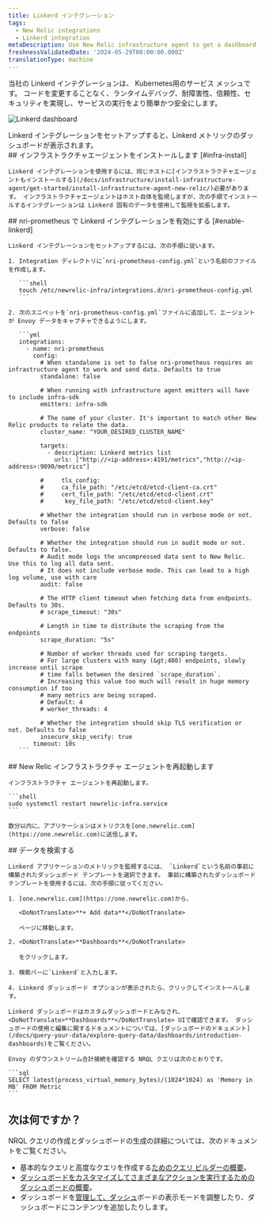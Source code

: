 ```yaml
---
title: Linkerd インテグレーション
tags:
  - New Relic integrations
  - Linkerd integration
metaDescription: Use New Relic infrastructure agent to get a dashboard with metrics from your Linkerd.
freshnessValidatedDate: '2024-05-29T00:00:00.000Z'
translationType: machine
---
```



当社の Linkerd インテグレーションは、 Kubernetes用のサービス メッシュです。 コードを変更することなく、ランタイムデバッグ、耐障害性、信頼性、セキュリティを実現し、サービスの実行をより簡単かつ安全にします。

<img
  title="Linkerd dashboard"
  alt="Linkerd dashboard"
  src={linkerdDashboard}
/>

<figcaption>
  Linkerd インテグレーションをセットアップすると、Linkerd メトリックのダッシュボードが表示されます。
</figcaption>

<Steps>
  <Step>
    ## インフラストラクチャエージェントをインストールします [#infra-install]

    Linkerd インテグレーションを使用するには、同じホストに[インフラストラクチャエージェントもインストールする](/docs/infrastructure/install-infrastructure-agent/get-started/install-infrastructure-agent-new-relic/)必要があります。 インフラストラクチャエージェントはホスト自体を監視しますが、次の手順でインストールするインテグレーションは Linkerd 固有のデータを使用して監視を拡張します。
  </Step>

  <Step>
    ## nri-prometheus で Linkerd インテグレーションを有効にする [#enable-linkerd]

    Linkerd インテグレーションをセットアップするには、次の手順に従います。

    1. Integration ディレクトリに`nri-prometheus-config.yml`という名前のファイルを作成します。

       ```shell
       touch /etc/newrelic-infra/integrations.d/nri-prometheus-config.yml
       ```

    2. 次のスニペットを`nri-prometheus-config.yml`ファイルに追加して、エージェントが Envoy データをキャプチャできるようにします。

       ```yml
       integrations:
         - name: nri-prometheus
           config:
             # When standalone is set to false nri-prometheus requires an infrastructure agent to work and send data. Defaults to true 
             standalone: false

             # When running with infrastructure agent emitters will have to include infra-sdk 
             emitters: infra-sdk

             # The name of your cluster. It's important to match other New Relic products to relate the data.
             cluster_name: "YOUR_DESIRED_CLUSTER_NAME"

             targets:
               - description: Linkerd metrics list
                 urls: ["http://<ip-address>:4191/metrics","http://<ip-address>:9090/metrics"]

             #     tls_config:
             #     ca_file_path: "/etc/etcd/etcd-client-ca.crt"
             #     cert_file_path: "/etc/etcd/etcd-client.crt"
             #      key_file_path: "/etc/etcd/etcd-client.key"

             # Whether the integration should run in verbose mode or not. Defaults to false
             verbose: false

             # Whether the integration should run in audit mode or not. Defaults to false.
             # Audit mode logs the uncompressed data sent to New Relic. Use this to log all data sent.
             # It does not include verbose mode. This can lead to a high log volume, use with care
             audit: false

             # The HTTP client timeout when fetching data from endpoints. Defaults to 30s.
             # scrape_timeout: "30s"

             # Length in time to distribute the scraping from the endpoints
             scrape_duration: "5s"

             # Number of worker threads used for scraping targets.
             # For large clusters with many (&gt;400) endpoints, slowly increase until scrape
             # time falls between the desired `scrape_duration`.
             # Increasing this value too much will result in huge memory consumption if too
             # many metrics are being scraped.
             # Default: 4
             # worker_threads: 4

             # Whether the integration should skip TLS verification or not. Defaults to false
             insecure_skip_verify: true
           timeout: 10s
       ```
  </Step>

  <Step>
    ## New Relic インフラストラクチャ エージェントを再起動します

    インフラストラクチャ エージェントを再起動します。

    ```shell
    sudo systemctl restart newrelic-infra.service
    ```

    数分以内に、アプリケーションはメトリクスを[one.newrelic.com](https://one.newrelic.com)に送信します。  

  </Step>

  <Step>
    ## データを検索する

    Linkerd アプリケーションのメトリックを監視するには、 `Linkerd`という名前の事前に構築されたダッシュボード テンプレートを選択できます。 事前に構築されたダッシュボード テンプレートを使用するには、次の手順に従ってください。

    1. [one.newrelic.com](https://one.newrelic.com)から、

       <DoNotTranslate>**+ Add data**</DoNotTranslate>

       ページに移動します。

    2. <DoNotTranslate>**Dashboards**</DoNotTranslate>

       をクリックします。

    3. 検索バーに`Linkerd`と入力します。

    4. Linkerd ダッシュボード オプションが表示されたら、クリックしてインストールします。

    Linkerd ダッシュボードはカスタムダッシュボードとみなされ、<DoNotTranslate>**Dashboards**</DoNotTranslate> UIで確認できます。 ダッシュボードの使用と編集に関するドキュメントについては、[ダッシュボードのドキュメント](/docs/query-your-data/explore-query-data/dashboards/introduction-dashboards)をご覧ください。

    Envoy のダウンストリーム合計接続を確認する NRQL クエリは次のとおりです。

    ```sql
    SELECT latest(process_virtual_memory_bytes)/(1024*1024) as 'Memory in MB' FROM Metric
    ```
  </Step>
</Steps>

## 次は何ですか？

NRQL クエリの作成とダッシュボードの生成の詳細については、次のドキュメントをご覧ください。

* 基本的なクエリと高度なクエリを作成する[ためのクエリ ビルダーの概要](/docs/query-your-data/explore-query-data/query-builder/introduction-query-builder)。
* [ダッシュボードをカスタマイズしてさまざまなアクションを実行するためのダッシュボードの概要](/docs/query-your-data/explore-query-data/dashboards/introduction-dashboards)。
* ダッシュボードを[管理して、ダッシュ](/docs/query-your-data/explore-query-data/dashboards/manage-your-dashboard)ボードの表示モードを調整したり、ダッシュボードにコンテンツを追加したりします。